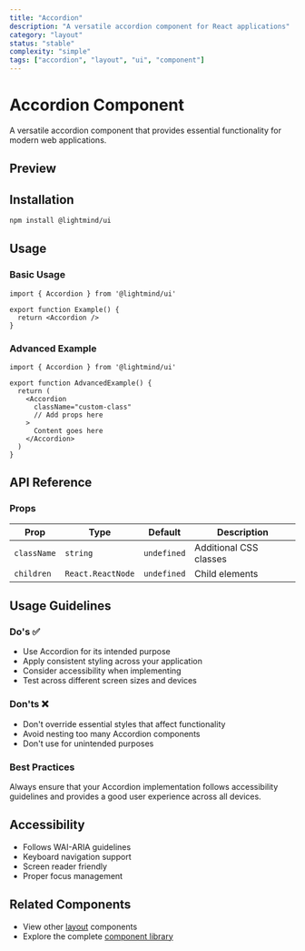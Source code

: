 ```yaml
---
title: "Accordion"
description: "A versatile accordion component for React applications"
category: "layout"
status: "stable"
complexity: "simple"
tags: ["accordion", "layout", "ui", "component"]
---
```



# Accordion Component

A versatile accordion component that provides essential functionality for modern web applications.

## Preview

<div className="space-y-6">
  <AccordionDemo />
</div>

## Installation

```bash
npm install @lightmind/ui
```

## Usage

### Basic Usage

```tsx
import { Accordion } from '@lightmind/ui'

export function Example() {
  return <Accordion />
}
```

### Advanced Example

```tsx
import { Accordion } from '@lightmind/ui'

export function AdvancedExample() {
  return (
    <Accordion
      className="custom-class"
      // Add props here
    >
      Content goes here
    </Accordion>
  )
}
```

## API Reference

### Props

| Prop | Type | Default | Description |
|------|------|---------|-------------|
| `className` | `string` | `undefined` | Additional CSS classes |
| `children` | `React.ReactNode` | `undefined` | Child elements |

## Usage Guidelines

### Do's ✅

- Use Accordion for its intended purpose
- Apply consistent styling across your application
- Consider accessibility when implementing
- Test across different screen sizes and devices

### Don'ts ❌

- Don't override essential styles that affect functionality
- Avoid nesting too many Accordion components
- Don't use for unintended purposes

### Best Practices

Always ensure that your Accordion implementation follows accessibility guidelines and provides a good user experience across all devices.

## Accessibility

- Follows WAI-ARIA guidelines
- Keyboard navigation support
- Screen reader friendly
- Proper focus management

## Related Components

- View other [layout](/category/layout) components
- Explore the complete [component library](/search)
